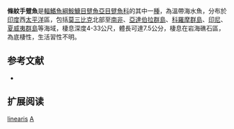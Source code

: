 {{Speciesbox
| name = 條紋手躄魚
| image = 
| image_width = 250px
| status = NE
| status_system = IUCN3.1
| genus = Antennatus
| species = linearis
| authority = [[Randall_&_Holcom|Randall & Holcom]], 2001
| synonyms = 
}}

'''條紋手躄魚'''是[[輻鰭魚綱|輻鰭魚綱]][[鮟鱇目|鮟鱇目]][[躄魚亞目|躄魚亞目]][[躄魚科|躄魚科]]的其中一[[種|種]]，為溫帶海水魚，分布於[[印度|印度]]西[[太平洋|太平洋]]區，包括[[莫三比克|莫三比克]]北部至[[南非|南非]]、[[亞達伯拉群島|亞達伯拉群島]]、[[科羅摩群島|科羅摩群島]]、[[印尼|印尼]]、[[夏威夷群島|夏威夷群島]]等海域，棲息深度4-33公尺，體長可達7.5公分，棲息在岩海礁石區，為底棲性，生活習性不明。

== 参考文献 ==
{{refbegin}}
*{{FishBase_species|genus=Antennatus|species=linearis|year=2014|month=2}}
{{refend}}
== 扩展阅读 ==
{{refbegin}}
{{wikispecies-inline|Antennatus linearis|條紋手躄魚}}
{{refend}}
{{Taxonbar|from=Q2382475}}

[[Category:手躄魚屬|linearis]]
[[Category:2001年描述的魚類|A]]

{{魚類小作品}}